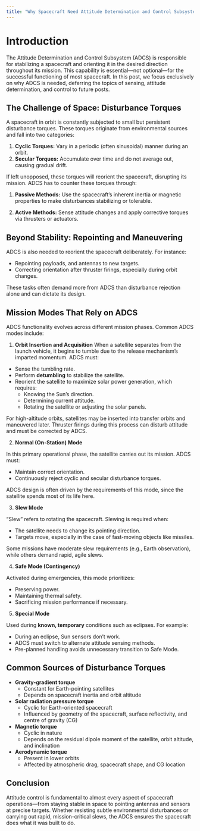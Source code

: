 ```yaml
---
title: "Why Spacecraft Need Attitude Determination and Control Subsystem (ADCS)"
---
```

# Introduction {.unnumbered}
The Attitude Determination and Control Subsystem (ADCS) is responsible for
stabilizing a spacecraft and orienting it in the desired direction throughout
its mission. This capability is essential—not optional—for the successful
functioning of most spacecraft. In this post, we focus exclusively on why ADCS
is needed, deferring the topics of sensing, attitude determination, and control
to future posts.

## The Challenge of Space: Disturbance Torques
A spacecraft in orbit is constantly subjected to small but persistent
disturbance torques. These torques originate from environmental sources and fall
into two categories:

1. **Cyclic Torques:** Vary in a periodic (often sinusoidal) manner during an orbit.
2. **Secular Torques:** Accumulate over time and do not average out, causing gradual drift.

If left unopposed, these torques will reorient the spacecraft, disrupting its
mission. ADCS has to counter these torques through:

1. **Passive Methods:** Use the spacecraft's inherent inertia or magnetic properties
to make disturbances stabilizing or tolerable.

2. **Active Methods:** Sense attitude changes and apply corrective torques via
thrusters or actuators.

## Beyond Stability: Repointing and Maneuvering
ADCS is also needed to reorient the spacecraft deliberately. For instance:

- Repointing payloads, and antennas to new targets.
- Correcting orientation after thruster firings, especially during orbit changes.

These tasks often demand more from ADCS than disturbance rejection alone and can
dictate its design.

## Mission Modes That Rely on ADCS
ADCS functionality evolves across different mission phases. Common ADCS modes
include:

1. **Orbit Insertion and Acquisition** When a satellite separates from the
launch vehicle, it begins to tumble due to the release mechanism’s imparted
momentum. ADCS must:

- Sense the tumbling rate.
- Perform **detumbling** to stabilize the satellite.
- Reorient the satellite to maximize solar power generation, which requires:
    - Knowing the Sun’s direction.
    - Determining current attitude.
    - Rotating the satellite or adjusting the solar panels.

For high-altitude orbits, satellites may be inserted into transfer orbits and
maneuvered later. Thruster firings during this process can disturb attitude and
must be corrected by ADCS.

2. **Normal (On-Station) Mode**

In this primary operational phase, the satellite carries out its mission. ADCS must:

- Maintain correct orientation.
- Continuously reject cyclic and secular disturbance torques.

ADCS design is often driven by the requirements of this mode, since the
satellite spends most of its life here.

3. **Slew Mode**

"Slew" refers to rotating the spacecraft. Slewing is required when:

- The satellite needs to change its pointing direction.
- Targets move, especially in the case of fast-moving objects like missiles.

Some missions have moderate slew requirements (e.g., Earth observation), while
others demand rapid, agile slews.

4. **Safe Mode (Contingency)**

Activated during emergencies, this mode prioritizes:

- Preserving power.
- Maintaining thermal safety.
- Sacrificing mission performance if necessary.

5. **Special Mode**

Used during **known, temporary** conditions such as eclipses. For example:

- During an eclipse, Sun sensors don’t work.
- ADCS must switch to alternate attitude sensing methods.
- Pre-planned handling avoids unnecessary transition to Safe Mode.

## Common Sources of Disturbance Torques
- **Gravity-gradient torque**
    - Constant for Earth-pointing satellites
    - Depends on spacecraft inertia and orbit altitude

- **Solar radiation pressure torque**
    - Cyclic for Earth-oriented spacecraft
    - Influenced by geometry of the spacecraft, surface reflectivity, and centre
    of gravity (CG)

- **Magnetic torque**
    - Cyclic in nature
    - Depends on the residual dipole moment of the satellite, orbit altitude, and inclination

- **Aerodynamic torque**
    - Present in lower orbits
    - Affected by atmospheric drag, spacecraft shape, and CG location

## Conclusion
Attitude control is fundamental to almost every aspect of spacecraft
operations—from staying stable in space to pointing antennas and sensors at
precise targets. Whether resisting subtle environmental disturbances or carrying
out rapid, mission-critical slews, the ADCS ensures the spacecraft does what it
was built to do.